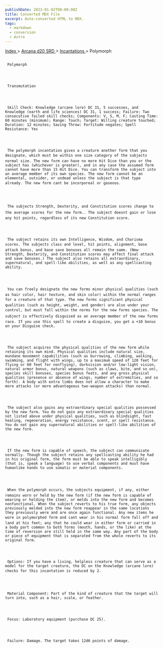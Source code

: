 ```yaml
---
publishDate: 2023-01-02T00:00:00Z
title: Converted MDX File
excerpt: Auto-converted HTML to MDX.
tags:
  - markdown
  - conversion
  - Astro
---
```


[
Index
](-index) >
[
Arcana d20 SRD
](arcana-d20-srd-index) >
[
Incantations
](arcana-d20-srd-incantations-index) > Polymorph

##

     Polymorph




     Transmutation




     Skill Check: Knowledge (arcane lore) DC 31, 5 successes, and Knowledge (earth and life sciences) DC 31, 1 success; Failure: Two consecutive failed skill checks; Components: V, S, M, F; Casting Time: 60 minutes (minimum); Range: Touch; Target: Willing creature touched; Duration: 12 minutes; Saving Throw: Fortitude negates; Spell Resistance: Yes




     The polymorph incantation gives a creature another form that you designate, which must be within one size category of the subjects normal size. The new form can have no more Hit Dice than you or the subject has (whichever is greater), and in any case the assumed form cannot have more than 15 Hit Dice. You can transform the subject into an average member of its own species. The new form cannot be an elemental, outsider, or undead unless the subject is that type already. The new form cant be incorporeal or gaseous.




     The subjects Strength, Dexterity, and Constitution scores change to the average scores for the new form.. The subject doesnt gain or lose any hit points, regardless of its new Constitution score.




     The subject retains its own Intelligence, Wisdom, and Charisma scores. The subjects class and level, hit points, alignment, base attack bonus, and base save bonuses all remain the same. (New Strength, Dexterity, and Constitution scores may affect final attack and save bonuses.) The subject also retains all extraordinary, supernatural, and spell-like abilities, as well as any spellcasting ability.




     You can freely designate the new forms minor physical qualities (such as hair color, hair texture, and skin color) within the normal ranges for a creature of that type. The new forms significant physical qualities (such as height, weight, and gender) are also under your control, but must fall within the norms for the new forms species. The subject is effectively disguised as an average member of the new forms race. If you use this spell to create a disguise, you get a +10 bonus on your Disguise check.




     The subject acquires the physical qualities of the new form while retaining its own mind. Physical qualities include natural size, mundane movement capabilities (such as burrowing, climbing, walking, swimming, and flight with wings, up to a maximum speed of 120 feet for flying or 60 feet for nonflying), darkvision and/or low-light vision, natural armor bonus, natural weapons (such as claws, bite, and so on), species skill bonuses, species bonus feats, and any gross physical qualities (presence or absence of wings, number of extremities, and so forth). A body with extra limbs does not allow a character to make more attacks (or more advantageous two-weapon attacks) than normal.




     The subject also gains any extraordinary special qualities possessed by the new form. You do not gain any extraordinary special qualities not listed above under physical qualities, such as blindsight, fast healing, regeneration, energy resistance, scent, or spell resistance. You do not gain any supernatural abilities or spell-like abilities of the new form.




     If the new form is capable of speech, the subject can communicate normally. Though the subject retains any spellcasting ability he had in his original form, the form must be able to speak intelligibly (that is, speak a language) to use verbal components and must have humanlike hands to use somatic or material components.




     When the polymorph occurs, the subjects equipment, if any, either remains worn or held by the new form (if the new form is capable of wearing or holding the item), or melds into the new form and becomes nonfunctional. When the subject reverts to his true form, any objects previously melded into the new form reappear in the same locations they previously were and are once again functional. Any new items he wore in polymorphed form and cant wear in his normal form fall off and land at his feet; any that he could wear in either form or carried in a body part common to both forms (mouth, hands, or the like) at the time of reversion are still held in the same way. Any part of the body or piece of equipment that is separated from the whole reverts to its original form.




     Options: If you have a living, helpless creature that can serve as a model for the target creature, the DC on the Knowledge (arcane lore) checks for this incantation is reduced by 2.




     Material Component: Part of the kind of creature that the target will turn into, such as a hair, scale, or feather.




     Focus: Laboratory equipment (purchase DC 25).




     Failure: Damage. The target takes 12d6 points of damage.
